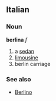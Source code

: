 ==Italian==
===Noun===
'''berlina''' ''f''
# a [[sedan]]
# [[limousine]]
# berlin carriage

===See also===
*[[Berlino]]